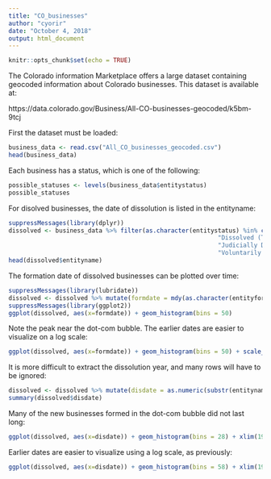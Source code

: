 ```yaml
---
title: "CO_businesses"
author: "cyorir"
date: "October 4, 2018"
output: html_document
---
```


```r
knitr::opts_chunk$set(echo = TRUE)
```

The Colorado information Marketplace offers a large dataset containing geocoded information about Colorado businesses. This dataset is available at:

https://data.colorado.gov/Business/All-CO-businesses-geocoded/k5bm-9tcj

First the dataset must be loaded:

```r
business_data <- read.csv("All_CO_businesses_geocoded.csv")
head(business_data)
```

Each business has a status, which is one of the following:

```r
possible_statuses <- levels(business_data$entitystatus)
possible_statuses
```

For disolved businesses, the date of dissolution is listed in the entityname:

```r
suppressMessages(library(dplyr))
dissolved <- business_data %>% filter(as.character(entitystatus) %in% c("Administratively Dissolved",
                                                          "Dissolved (Term Expired)",
                                                          "Judicially Dissolved",
                                                          "Voluntarily Dissolved"))
head(dissolved$entityname)
```

The formation date of dissolved businesses can be plotted over time:

```r
suppressMessages(library(lubridate))
dissolved <- dissolved %>% mutate(formdate = mdy(as.character(entityformdate)))
suppressMessages(library(ggplot2))
ggplot(dissolved, aes(x=formdate)) + geom_histogram(bins = 50)
```

Note the peak near the dot-com bubble. The earlier dates are easier to visualize on a log scale:

```r
ggplot(dissolved, aes(x=formdate)) + geom_histogram(bins = 50) + scale_y_log10()
```

It is more difficult to extract the dissolution year, and many rows will have to be ignored:

```r
dissolved <- dissolved %>% mutate(disdate = as.numeric(substr(entityname,nchar(as.character(entityname))-3,nchar(as.character(entityname)))))
summary(dissolved$disdate)
```

Many of the new businesses formed in the dot-com bubble did not last long:

```r
ggplot(dissolved, aes(x=disdate)) + geom_histogram(bins = 28) + xlim(1990,2018)
```

Earlier dates are easier to visualize using a log scale, as previously:

```r
ggplot(dissolved, aes(x=disdate)) + geom_histogram(bins = 58) + xlim(1960,2018) + scale_y_log10()
```
